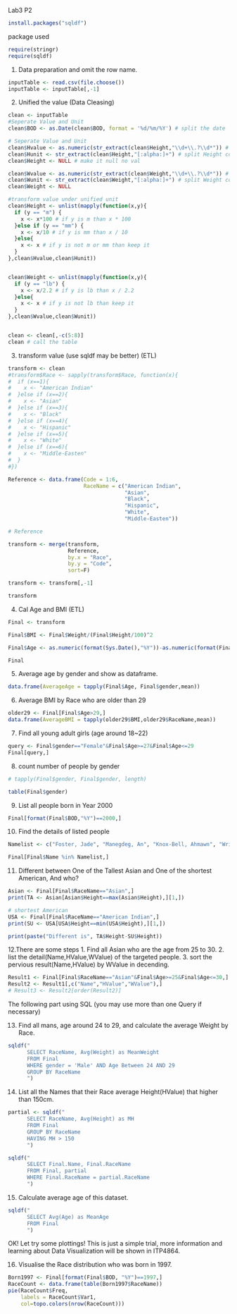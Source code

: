 Lab3 P2
```r
install.packages("sqldf")
```

package used
```r
require(stringr)
require(sqldf)
```

1. Data preparation and omit the row name.
```r
inputTable <- read.csv(file.choose())
inputTable <- inputTable[,-1]
```

2. Unified the value (Data Cleasing)
```r
clean <- inputTable
#Seperate Value and Unit
clean$BOD <- as.Date(clean$BOD, format = '%d/%m/%Y') # split the date 

# Seperate Value and Unit
clean$Hvalue <- as.numeric(str_extract(clean$Height,"\\d+\\.?\\d*")) # split Height col 
clean$Hunit <- str_extract(clean$Height,"[:alpha:]+") # split Height col 
clean$Height <- NULL # make it null no val

clean$Wvalue <- as.numeric(str_extract(clean$Weight,"\\d+\\.?\\d*")) # split Weight col 
clean$Wunit <- str_extract(clean$Weight,"[:alpha:]+") # split Weight col 
clean$Weight <- NULL

#transform value under unified unit
clean$Height <- unlist(mapply(function(x,y){
  if (y == "m") {
    x <- x*100 # if y is m than x * 100
  }else if (y == "mm") {
    x <- x/10 # if y is mm than x / 10
  }else{
    x <- x # if y is not m or mm than keep it
  }
},clean$Hvalue,clean$Hunit))


clean$Weight <- unlist(mapply(function(x,y){
  if (y == "lb") {
    x <- x/2.2 # if y is lb than x / 2.2
  }else{
    x <- x # if y is not lb than keep it
  }
},clean$Wvalue,clean$Wunit))


clean <- clean[,-c(5:8)]
clean # call the table
```

3. transform value (use sqldf may be better) (ETL)
```r
transform <- clean
#transform$Race <- sapply(transform$Race, function(x){
#  if (x==1){
#    x <- "American Indian"
#  }else if (x==2){
#    x <- "Asian"
#  }else if (x==3){
#    x <- "Black"
#  }else if (x==4){
#    x <- "Hispanic"
#  }else if (x==5){
#    x <- "White"
#  }else if (x==6){
#    x <- "Middle-Easten"
#  }
#})

Reference <- data.frame(Code = 1:6,
                        RaceName = c("American Indian",
                                     "Asian",
                                     "Black",
                                     "Hispanic",
                                     "White",
                                     "Middle-Easten"))

# Reference

transform <- merge(transform,
                   Reference,
                   by.x = "Race",
                   by.y = "Code",
                   sort=F)

transform <- transform[,-1]

transform
```

4. Cal Age and BMI (ETL)
```r
Final <- transform

Final$BMI <- Final$Weight/(Final$Height/100)^2

Final$Age <- as.numeric(format(Sys.Date(),"%Y"))-as.numeric(format(Final$BOD,"%Y"))

Final
```

5. Average age by gender and show as dataframe.
```r
data.frame(AverageAge = tapply(Final$Age, Final$gender,mean))
```

6. Average BMI by Race who are older than 29
```r
older29 <- Final[Final$Age>29,]
data.frame(AverageBMI = tapply(older29$BMI,older29$RaceName,mean))
```

7. Find all young adult girls (age around 18~22)
```r
query <- Final$gender=="Female"&Final$Age>=27&Final$Age<=29
Final[query,]
```

8. count number of people by gender
```r
# tapply(Final$gender, Final$gender, length)

table(Final$gender)
```

9. List all people born in Year 2000
```r
Final[format(Final$BOD,"%Y")==2000,]
```

10. Find the details of listed people
```r
Namelist <- c("Foster, Jade", "Manegdeg, An", "Knox-Bell, Ahmawn", "Wright, Cheyenne", "al-Beshara, Sajaa", "Watkins, Nykea")

Final[Final$Name %in% Namelist,]
```

11. Different between One of the Tallest Asian and One of the shortest American, And who?
```r
Asian <- Final[Final$RaceName=="Asian",]
print(TA <- Asian[Asian$Height==max(Asian$Height),][1,])

# shortest American
USA <- Final[Final$RaceName=="American Indian",]
print(SU <- USA[USA$Height==min(USA$Height),][1,])

print(paste("Different is", TA$Height-SU$Height))
```

12.There are some steps
  1. Find all Asian who are the age from 25 to 30.
  2. list the detail(Name,HValue,WValue) of the targeted people.
  3. sort the pervious result(Name,HValue) by WValue in decending.
```r
Result1 <- Final[Final$RaceName=="Asian"&Final$Age>=25&Final$Age<=30,]
Result2 <- Result1[,c("Name","HValue","WValue"),]
# Result3 <- Result2[order(Result2)]
```

The following part using SQL (you may use more than one Query if necessary)

13. Find all mans, age around 24 to 29, and calculate the average Weight by Race.
```r
sqldf("
      SELECT RaceName, Avg(Weight) as MeanWeight
      FROM Final
      WHERE gender = 'Male' AND Age Between 24 AND 29
      GROUP BY RaceName
      ")
```

14. List all the Names that their Race average Height(HValue) that higher than 150cm.
```r
partial <- sqldf("
      SELECT RaceName, Avg(Height) as MH 
      FROM Final 
      GROUP BY RaceName 
      HAVING MH > 150
      ")

sqldf("
      SELECT Final.Name, Final.RaceName
      FROM Final, partial
      WHERE Final.RaceName = partial.RaceName
      ")
```

15. Calculate average age of this dataset.
```r
sqldf("
      SELECT Avg(Age) as MeanAge
      FROM Final
      ")
```

OK! Let try some plottings! This is just a simple trial, more information and learning about Data Visualization will be shown in ITP4864.

16.	Visualise the Race distribution who was born in 1997. 
```r
Born1997 <- Final[format(Final$BOD, "%Y")==1997,]
RaceCount <- data.frame(table(Born1997$RaceName))
pie(RaceCount$Freq,
    labels = RaceCount$Var1,
    col=topo.colors(nrow(RaceCount)))
```

